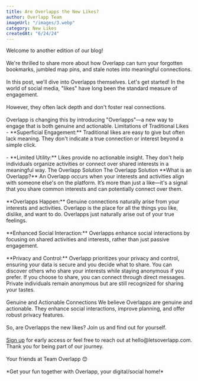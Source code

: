 ```yaml
---
title: Are Overlapps the New Likes?
author: Overlapp Team
imageUrl: "/images/3.webp"
category: New Likes
createdAt: "6/24/24"
---
```



<ContentText>
 Welcome to another edition of our blog!<br></br>
 We're thrilled to share more about how Overlapp can turn your forgotten bookmarks, jumbled map pins, and stale notes into meaningful connections.<br></br>
 In this post, we'll dive into Overlapps themselves. Let's get started!
</ContentText>
<ContentText>
  In the world of social media, "likes" have long been the standard measure of engagement.<br></br> However, they often lack depth and don't foster real connections.<br></br> Overlapp is changing this by introducing "Overlapps"—a new way to engage that is both genuine and actionable.
</ContentText>
<ContentTitle>Limitations of Traditional Likes</ContentTitle>
<ContentText>
 - **Superficial Engagement:** Traditional likes are easy to give but often lack meaning. They don't indicate a true connection or interest beyond a simple click.
<br></br>
 - **Limited Utility:** Likes provide no actionable insight. They don't help individuals organize activities or connect over shared interests in a meaningful way.
The Overlapp Solution
</ContentText>
<ContentTitle>The Overlapp Solution</ContentTitle>
<ContentText>
  **What is an Overlapp?** An Overlapp occurs when your interests and activities align with someone else's on the platform. It’s more than just a like—it's a signal that you share common interests and can potentially connect over them.
<br></br>
    **Overlapps Happen:** Genuine connections naturally arise from your interests and activities. Overlapp is the place for all the things you like, dislike, and want to do. Overlapps just naturally arise out of your true feelings.
<br></br>
   **Enhanced Social Interaction:** Overlapps enhance social interactions by focusing on shared activities and interests, rather than just passive engagement.
<br></br>
**Privacy and Control:** Overlapp prioritizes your privacy and control, ensuring your data is secure and you decide what to share. You can discover others who share your interests while staying anonymous if you prefer. If you choose to share, you can connect through direct messages. Private individuals remain anonymous but are still recognized for sharing your tastes.
<br></br>
<ContentTitle>Genuine and Actionable Connections</ContentTitle>
    We believe Overlapps are genuine and actionable. They enhance social interactions, improve planning, and offer robust privacy features.
<br></br>
So, are Overlapps the new likes? Join us and find out for yourself.
<br></br>
<a href="https://letsoverlapp.com" style={{ textDecoration: "underline" }}>Sign up</a> for early access
    or feel free to reach out at hello@letsoverlapp.com. Thank you for being part of our journey.
<br></br>
Your friends at Team Overlapp 😊
<br></br>
*Get your fun together with Overlapp, your digital/social home!*
</ContentText>

